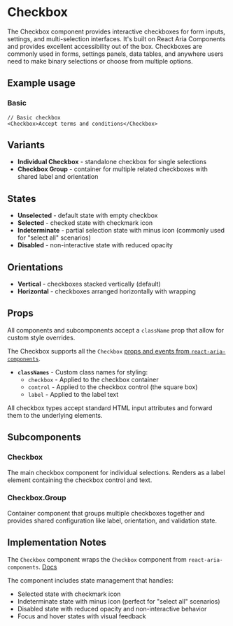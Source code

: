 

<Meta of={CheckboxStories} />

# Checkbox
The Checkbox component provides interactive checkboxes for form inputs, settings, and multi-selection interfaces. It's built on React Aria Components and provides excellent accessibility out of the box. Checkboxes are commonly used in forms, settings panels, data tables, and anywhere users need to make binary selections or choose from multiple options.

## Example usage

### Basic
```tsx
// Basic checkbox
<Checkbox>Accept terms and conditions</Checkbox>
```
<Canvas of={CheckboxStories.Default} />

## Variants

* **Individual Checkbox** - standalone checkbox for single selections
* **Checkbox Group** - container for multiple related checkboxes with shared label and orientation

## States

* **Unselected** - default state with empty checkbox
* **Selected** - checked state with checkmark icon
* **Indeterminate** - partial selection state with minus icon (commonly used for "select all" scenarios)
* **Disabled** - non-interactive state with reduced opacity

## Orientations

* **Vertical** - checkboxes stacked vertically (default)
* **Horizontal** - checkboxes arranged horizontally with wrapping


## Props
All components and subcomponents accept a `className` prop that allow for custom style overrides.

The Checkbox supports all the `Checkbox` [props and events from `react-aria-components`](https://react-spectrum.adobe.com/react-aria/Checkbox.html#props).

* **`classNames`** - Custom class names for styling:
  * `checkbox` - Applied to the checkbox container
  * `control` - Applied to the checkbox control (the square box)
  * `label` - Applied to the label text

All checkbox types accept standard HTML input attributes and forward them to the underlying elements.

## Subcomponents

### Checkbox
The main checkbox component for individual selections. Renders as a label element containing the checkbox control and text.

### Checkbox.Group
Container component that groups multiple checkboxes together and provides shared configuration like label, orientation, and validation state.

## Implementation Notes
The `Checkbox` component wraps the `Checkbox` component from `react-aria-components`. [Docs](https://react-spectrum.adobe.com/react-spectrum/Checkbox.html)

The component includes state management that handles:
- Selected state with checkmark icon
- Indeterminate state with minus icon (perfect for "select all" scenarios)
- Disabled state with reduced opacity and non-interactive behavior
- Focus and hover states with visual feedback
